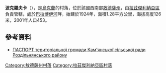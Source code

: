 {{coord|46|46|48|N|30|8|22|E|scale:30000|display=title}}

'''波克羅夫卡'''（{{lang-uk|Покровка}}），是[[烏克蘭|烏克蘭]]的村落，位於該國西南部[[敖德薩州|敖德薩州]]，由[[拉茲傑利納亞區|拉茲傑利納亞區]]負責管轄，處於[[巴拉博伊河|巴拉博伊河]]畔，始建於1924年，面積1.28平方公里，海拔高度126米，2001年人口453。

==參考資料==
*[http://rozdilna-rada.odessa.gov.ua/index.php/2011-09-20-13-53-23/29-2011-09-12-06-59-13/2011-09-20-13-37-45/319-pasport-teritorialnoji-gromadi-kamyanskoji-silskoji-radi-rozdilnyanskogo-raonu ПАСПОРТ територіальної громади Кам'янської сільської ради Роздільнянського району] {{Wayback|url=http://rozdilna-rada.odessa.gov.ua/index.php/2011-09-20-13-53-23/29-2011-09-12-06-59-13/2011-09-20-13-37-45/319-pasport-teritorialnoji-gromadi-kamyanskoji-silskoji-radi-rozdilnyanskogo-raonu |date=20200924183054 }}

{{DEFAULTSORT:Покровка}}
[[Category:敖德薩州村落|Category:敖德薩州村落]]
[[Category:拉茲傑利納亞區村落|Category:拉茲傑利納亞區村落]]


{{Odessa-geo-stub}}